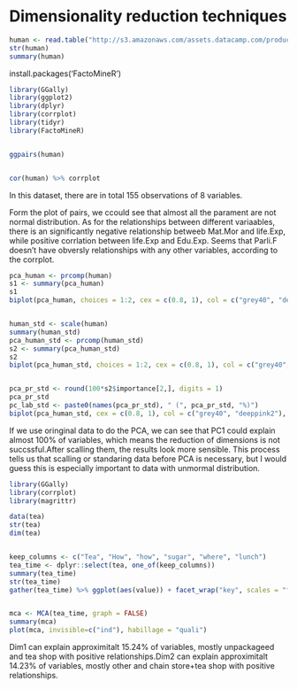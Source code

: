 # Dimensionality reduction techniques

```r
human <- read.table("http://s3.amazonaws.com/assets.datacamp.com/production/course_2218/datasets/human2.txt", sep  =",", header = T)
str(human)
summary(human) 
```



install.packages('FactoMineR')



```r
library(GGally)
library(ggplot2)
library(dplyr)
library(corrplot)
library(tidyr)
library(FactoMineR)
```


```r
```


```r
ggpairs(human)


cor(human) %>% corrplot
```

In this dataset, there are in total 155 observations of 8 variables. 

Form the plot of pairs, we ccould see that almost all the parament are not normal distribution. As for the relationships between different variaables, there is an significantly negative relationship betweeb Mat.Mor and life.Exp, while positive corrlation between life.Exp and Edu.Exp. Seems that Parli.F doesn't have obversly relationships with any other variables, according to the corrplot.

```r

pca_human <- prcomp(human)
s1 <- summary(pca_human)
s1
biplot(pca_human, choices = 1:2, cex = c(0.8, 1), col = c("grey40", "deeppink2"))


human_std <- scale(human)
summary(human_std)
pca_human_std <- prcomp(human_std)
s2 <- summary(pca_human_std)
s2
biplot(pca_human_std, choices = 1:2, cex = c(0.8, 1), col = c("grey40", "deeppink2"))


pca_pr_std <- round(100*s2$importance[2,], digits = 1) 
pca_pr_std
pc_lab_std <- paste0(names(pca_pr_std), " (", pca_pr_std, "%)")
biplot(pca_human_std, cex = c(0.8, 1), col = c("grey40", "deeppink2"), xlab = pc_lab_std[1], ylab = pc_lab_std[2])

```

If we use oringinal data to do the PCA, we can see that PC1 could explain almost 100% of variables, which means the reduction of dimensions is not succssful.After scalling them, the results look more sensible. This process tells us that scalling or standaring data before PCA is necessary, but I would guess this is especially important to data with unmormal distribution.

```r
library(GGally)
library(corrplot)
library(magrittr)

data(tea)
str(tea)
dim(tea)


keep_columns <- c("Tea", "How", "how", "sugar", "where", "lunch")
tea_time <- dplyr::select(tea, one_of(keep_columns))
summary(tea_time)
str(tea_time)
gather(tea_time) %>% ggplot(aes(value)) + facet_wrap("key", scales = "free") + geom_bar() + theme(axis.text.x = element_text(angle = 45, hjust = 1, size = 8))


mca <- MCA(tea_time, graph = FALSE)
summary(mca)
plot(mca, invisible=c("ind"), habillage = "quali")

```
Dim1 can explain approximitalt 15.24% of variables, mostly unpackageed and tea shop with positive relationships.Dim2 can explain approximitalt 14.23% of variables, mostly other and chain store+tea shop with positive relationships.


